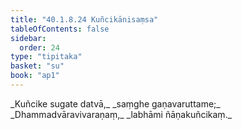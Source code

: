 ```yaml
---
title: "40.1.8.24 Kuñcikānisaṃsa"
tableOfContents: false
sidebar:
  order: 24
type: "tipitaka"
basket: "su"
book: "ap1"
---
```



<DynamicBreadcrumb />

<Division number="154" book="ap1" bookNo="20" page="364">

<Paragraph number="4451" type="verses" book="ap1">
_Kuñcike sugate datvā,_  
_saṃghe gaṇavaruttame;_  
_Dhammadvāravivaraṇaṃ,_  
_labhāmi ñāṇakuñcikaṃ._
</Paragraph>
</Division>
